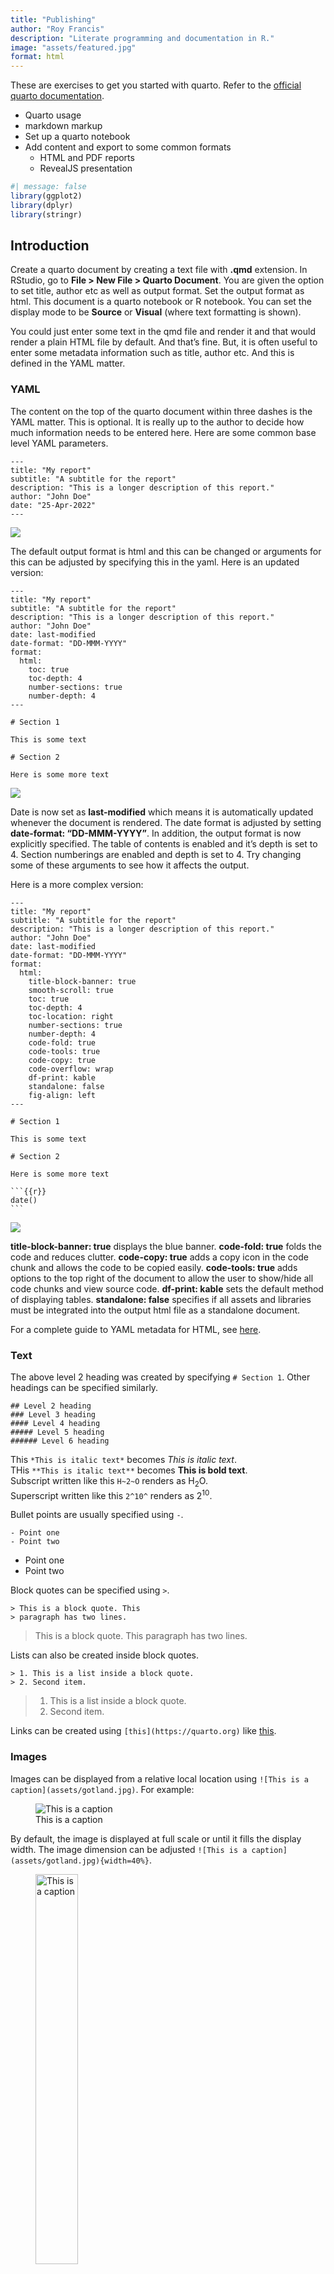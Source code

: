 ```yaml
---
title: "Publishing"
author: "Roy Francis"
description: "Literate programming and documentation in R."
image: "assets/featured.jpg"
format: html
---
```


::: callout-note
These are exercises to get you started with quarto. Refer to the [official quarto documentation](https://quarto.org).

- Quarto usage
- markdown markup
- Set up a quarto notebook
- Add content and export to some common formats
  - HTML and PDF reports
  - RevealJS presentation
:::

```r
#| message: false
library(ggplot2)
library(dplyr)
library(stringr)
```

## Introduction

Create a quarto document by creating a text file with **.qmd** extension. In RStudio, go to **File > New File > Quarto Document**. You are given the option to set title, author etc as well as output format. Set the output format as html. This document is a quarto notebook or R notebook. You can set the display mode to be **Source** or **Visual** (where text formatting is shown).

You could just enter some text in the qmd file and render it and that would render a plain HTML file by default. And that's fine. But, it is often useful to enter some metadata information such as title, author etc. And this is defined in the YAML matter.

### YAML

The content on the top of the quarto document within three dashes is the YAML matter. This is optional. It is really up to the author to decide how much information needs to be entered here. Here are some common base level YAML parameters.

````
---
title: "My report"
subtitle: "A subtitle for the report"
description: "This is a longer description of this report."
author: "John Doe"
date: "25-Apr-2022"
---
````

::: {.shadow}
![](assets/report-a.png)
:::

The default output format is html and this can be changed or arguments for this can be adjusted by specifying this in the yaml. Here is an updated version:

````
---
title: "My report"
subtitle: "A subtitle for the report"
description: "This is a longer description of this report."
author: "John Doe"
date: last-modified
date-format: "DD-MMM-YYYY"
format:
  html:
    toc: true
    toc-depth: 4
    number-sections: true
    number-depth: 4
---

# Section 1

This is some text

# Section 2

Here is some more text
````

::: {.shadow}
![](assets/report-b.png)
:::

Date is now set as **last-modified** which means it is automatically updated whenever the document is rendered. The date format is adjusted by setting **date-format: "DD-MMM-YYYY"**. In addition, the output format is now explicitly specified. The table of contents is enabled and it's depth is set to 4. Section numberings are enabled and depth is set to 4. Try changing some of these arguments to see how it affects the output.

Here is a more complex version:

````
---
title: "My report"
subtitle: "A subtitle for the report"
description: "This is a longer description of this report."
author: "John Doe"
date: last-modified
date-format: "DD-MMM-YYYY"
format:
  html:
    title-block-banner: true
    smooth-scroll: true
    toc: true
    toc-depth: 4
    toc-location: right
    number-sections: true
    number-depth: 4
    code-fold: true
    code-tools: true
    code-copy: true
    code-overflow: wrap
    df-print: kable
    standalone: false
    fig-align: left
---

# Section 1

This is some text

# Section 2

Here is some more text

```{{r}}
date()
```
````

::: {.shadow}
![](assets/report-c.png)
:::

**title-block-banner: true** displays the blue banner. **code-fold: true** folds the code and reduces clutter. **code-copy: true** adds a copy icon in the code chunk and allows the code to be copied easily. **code-tools: true** adds options to the top right of the document to allow the user to show/hide all code chunks and view source code. **df-print: kable** sets the default method of displaying tables. **standalone: false** specifies if all assets and libraries must be integrated into the output html file as a standalone document.

For a complete guide to YAML metadata for HTML, see [here](https://quarto.org/docs/reference/formats/html.html#metadata).

### Text

The above level 2 heading was created by specifying `# Section 1`. Other headings can be specified similarly.

```
## Level 2 heading  
### Level 3 heading  
#### Level 4 heading  
##### Level 5 heading  
###### Level 6 heading
```

This `*This is italic text*` becomes *This is italic text*.  
THis `**This is italic text**` becomes **This is bold text**.  
Subscript written like this `H~2~O` renders as H~2~O.  
Superscript written like this `2^10^` renders as 2^10^.  

Bullet points are usually specified using `-`.

```
- Point one
- Point two
```

- Point one
- Point two

Block quotes can be specified using `>`.

```
> This is a block quote. This
> paragraph has two lines.
```

> This is a block quote. This paragraph has two lines.

Lists can also be created inside block quotes.

```
> 1. This is a list inside a block quote.
> 2. Second item.
```

> 1.  This is a list inside a block quote.
> 2.  Second item.

Links can be created using `[this](https://quarto.org)` like [this](https://quarto.org).

### Images

Images can be displayed from a relative local location using `![This is a caption](assets/gotland.jpg)`. For example:

![This is a caption](assets/gotland.jpg)

By default, the image is displayed at full scale or until it fills the display width. The image dimension can be adjusted `![This is a caption](assets/gotland.jpg){width=40%}`.

![This is a caption](assets/gotland.jpg){width="40%"}

For finer control, raw HTML can be used. For example;

```
<img src="assets/gotland.jpg" width="150px">
```

<img src="assets/gotland.jpg" width="150px"/>

Images can also be displayed using R code. Chunks option `out.width` in RMarkdown can be used to control image display size.

This image is displayed at a size of 200 pixels.

````
```{{r}}
#| out-width: "200px"
knitr::include_graphics("assets/gotland.jpg")
```
````

```r
#| echo: false
#| out-width: "200px"
knitr::include_graphics("assets/gotland.jpg")
```

This image is displayed at a size of 75 pixels.

````
```{{r}}
#| out-width: "75px"
knitr::include_graphics("assets/gotland.jpg")
```
````

```r
#| echo: false
#| out-width: "75px"
knitr::include_graphics("assets/gotland.jpg")
```

### Code

Text can be formatted as code. Code is displayed using monospaced font. Code formatting that stands by itself as a paragraph is called block code. Block codes are specified using three backticks ```` ``` ```` followed by code and then three more backticks.

This text below

````
```
This is generic block code.
```
````

renders like this

```
This is generic block code.
```

Code formatting can also be included in the middle of a sentence. This is called inline code formatting. Using this `` `This is an inline formatted code.` `` renders like this: `This is an inline formatted code.`

The above codes are not actually executed. They are just text formatted in a different font. Code can be executed by specifying the language along with the backticks. Block code formatted as such:

````
```{{r}}
str(iris)
```
````

renders like this:

```r
str(iris)
```

Code blocks are called chunks. The chunk is executed when this document is rendered. In the above example, the rendered output has two chunks; input and output chunks. The rendered code output is also given code highlighting based on the language. For example;

This code chunk

````
```{{r}}
#| eval: false
ggplot(dfr4,aes(x=Month,y=fraction,colour=Year,group=Year))+
  geom_point(size=2)+
  geom_line()+
  labs(x="Month",y="Fraction of support issues")+
  scale_colour_manual(values=c("#000000","#E69F00","#56B4E9",
  "#009E73","#F0E442","#006699","#D55E00","#CC79A7"))+
  theme_bw(base_size=12,base_family="Gidole")+
  theme(panel.border=element_blank(),
        panel.grid.minor=element_blank(),
        panel.grid.major.x=element_blank(),
        axis.ticks=element_blank())
```
````

when rendered (`echo: true` by default, but not evaluated) looks like

```r
#| eval: false
ggplot(dfr4,aes(x=Month,y=fraction,colour=Year,group=Year))+
  geom_point(size=2)+
  geom_line()+
  labs(x="Month",y="Fraction of support issues")+
  scale_colour_manual(values=c("#000000","#E69F00","#56B4E9",
  "#009E73","#F0E442","#006699","#D55E00","#CC79A7"))+
  theme_bw(base_size=12,base_family="Gidole")+
  theme(panel.border=element_blank(),
        panel.grid.minor=element_blank(),
        panel.grid.major.x=element_blank(),
        axis.ticks=element_blank())
```

The behaviour of code chunks can be adjusted using chunk parameters or execution options. The chunk has several options which can be used to control chunk properties.

Using `eval: false` prevents that chunk from being executed. `eval: true` which is the default, executes the chunk. Using `echo: false` prevents the code from that chunk from being displayed. Using `output: false` hides the output from that chunk. Here are some of them:

| Option  | Default  | Description                             |
|---------|----------|-----------------------------------------|
| eval    | true     | Evaluates the code in this chunk        |
| echo    | true     | Display the code                        |
| output  | true     | true, false or asis                     |
| warning | true     | Display warnings from code execution    |
| error   | false    | Display error from code execution       |
| message | true     | Display messages from this chunk        |
| include | true     | Disable message, warnings and all output|

Chunk options are specified like this:

````
```{{r}}
#| eval: false
#| echo: false
#| fig-height: 6
#| fig-width: 7
```
````

These chunk arguments or execution options can also be set globally in the YAML matter.

```
---
execute:
  eval: true
  echo: false
---
```

There are many other [execution options](https://quarto.org/docs/computations/execution-options.html). 

### Tables

This is a table with a label and a dynamically generated caption.

````
```{{r}}
#| label: tbl-iris
#| tbl-cap: !expr paste0("The column names are",paste(colnames(iris),collapse=", "))

head(iris)
```
````

```r
#| echo: false
#| label: tbl-iris
#| tbl-cap: !expr paste0("The column names are",paste(colnames(iris),collapse=", "))

head(iris)
```

Tables can be also be simple markdown.

```
|#|Sepal.Length|Sepal.Width|Petal.Length|Petal.Width|Species|
|---|---|---|---|---|---|
|1|5.1|3.5|1.4|0.2|setosa|
|2|4.9|3.0|1.4|0.2|setosa|
|3|4.7|3.2|1.3|0.2|setosa|
|4|4.6|3.1|1.5|0.2|setosa|

: This is a caption {#tbl-markdown-table}
```

|#|Sepal.Length|Sepal.Width|Petal.Length|Petal.Width|Species|
|---|---|---|---|---|---|
|1|5.1|3.5|1.4|0.2|setosa|
|2|4.9|3.0|1.4|0.2|setosa|
|3|4.7|3.2|1.3|0.2|setosa|
|4|4.6|3.1|1.5|0.2|setosa|

: This is a caption {#tbl-markdown-table}

### Plots

R Plots can be plotted like below:

````         
```{{r}}
#| label: fig-plot-a
#| fig-cap: This is a figure caption.
#| fig-height:6
#| fig-width: 6
plot(x=iris$Petal.Length,y=iris$Petal.Width)
```
````

```r
#| echo: false
#| label: fig-plot-a
#| fig-cap: This is a figure caption.
#| fig-height: 6
#| fig-width: 6
plot(x=iris$Petal.Length,y=iris$Petal.Width)
```

### Export

The quarto notebook can be exported into various format. The most common formats are HTML and PDF.

#### HTML

The quarto document can be previewed as an HTML inside RStudio by clicking the 'Render' button.

The document can be exported from R using the **quarto** R package.

```r
#| eval: false
quarto::quarto_render("document.qmd")
```

The document can be rendered from the terminal as such:

```bash
#| eval: false
quarto render document.qmd
```

HTML documents can be opened and viewed in any standard browser such as Chrome, Safari, Firefox etc.

#### PDF

A qmd document can be converted to a PDF. Behind the scenes, the markdown is converted to TeX format. The conversion to PDF needs a tool that understands TeX format and converts to PDF. This can be softwares like 'MacTeX', 'MikTeX' etc. which needs to be installed on the system beforehand. A light-weight option is to install R package **tinytex**.

The **format** argument in the YAML matter must be changed to `pdf`, and the **pdf-engine** option may need to be changed as needed. If using **tinytex**, set **pdf-engine: pdflatex**.

Sometimes TeX converters may need additional libraries which may need to be installed. And all features of HTML are not supported on TeX which may return errors.

See [here](https://quarto.org/docs/reference/formats/pdf.html) for more PDF options.

## Report

In this example, we will recreate the parameterized report shown below:

::: {.shadow}
```{=html}
<iframe width="100%" height="600" src="https://royfrancis.github.io/quarto-exp/documents/report/index.html" title="Quarto report"></iframe>
```
:::
<br>

The source code for the page is available on the page by clicking the code-tools icon on top right.

The aim of the report is to subset the iris dataset and create a report on the subsetted data. This is a parameterized report because the species to subset is provided as a parameter to the document during run time.

This is how the YAML metadata is organised:

````
---
subtitle: "Parameterized report"
author: "John Doe"
date: last-modified
format:
  html:
    title-block-banner: true
    toc: true
    number-sections: true
    theme: pulse
    highlight: kate
    code-tools: true
    fig-align: left

params:
  name: setosa
---
````

- Since this a parameterized report, `params` is defined in the YAML metadata. Here we have one parameter `name` with default value **setosa**. The parameter can be passed in while rendering the document. If no parameter is passed, the default value is used.
- The title takes this parameter to create a title with the name.
- The output format is set to `html`.
- Table of contents (`toc`) is enabled.
- `title-block-banner` is enabled
- The theme is set to `pulse`. More themes are available at [bootswatch](https://bootswatch.com)
- `code-tools` creates a widget on the top right side of the document to view source code.

A heading is created through code using param value.

````
```{{r}}
#| echo: false
#| output: asis
cat("## ",params$name)
```
````

This code chunk is used to create a plot along with plot caption and plot numbering.

````
```{{r}}
#| label: fig-scatterplot
#| fig-cap: !expr paste0("Scatterplot of ",params$name," species.")
ggplot(iris_filtered,aes(Sepal.Length,Petal.Length,col=Species))+
    geom_point()+
    labs(title=params$name)
```
````

- It is important that the figure label starts with `fig-`
- The figure caption can be generated from code using the special `!expr` usage

In the last chunk, an image of the species is displayed.

- Try to create a new report for the species **versicolor**
- Try to convert the document to PDF

HTML outputs are documented [here](https://quarto.org/docs/output-formats/html-basics.html).

## RevealJS

Now, we will convert the report to a presentation using revealjs. 

::: {.shadow}
```{=html}
<iframe width="100%" height="400" src="https://royfrancis.github.io/quarto-exp/documents/revealjs/index.html" title="Quarto revealjs presentation"></iframe>
```
:::
<br>

The raw code is available [here](https://raw.githubusercontent.com/royfrancis/quarto-exp/main/documents/revealjs/index.qmd).

- The most important change is `format: html` to `format: revealjs`
- Slides are defined by heading `##`
- Slides can be hidden using `{visibility="hidden"}`

```
## Title {visibility="hidden"}
```

- Incremental lists can be created like this

```
::: {.incremental}
- Eat spaghetti
- Drink wine
:::
```

- Columns can be defined like this

```
:::: {.columns}

::: {.column width="50%"}
Left column
:::

::: {.column width="50%"}
Right column
:::

::::
```

- Speaker view is created like this:

```
::: {.notes}
Speaker notes go here.
:::
```

This can be viewed by pressing the <kbd>S</kbd> key.

- The presentation theme can be changed

```
format:
  revealjs: 
    theme: dark
```

- Minor slide content can be defined as below. This content will be smaller font size and pushed to the bottom.

```
::: aside
Some additional commentary of more peripheral interest.
:::
```

- Code chunks can have line highlighting

````
```{{r code-line-numbers="4-5"}}
library(ggplot2)

ggplot(iris,aes(Sepal.Length, Petal.Length))+
  geom_point()+
  theme_bw()
```
````

- Tabset panels

```
::: {.panel-tabset}

### Tab A

Content for `Tab A`

### Tab B

Content for `Tab B`

:::
```

RevealJS features are documented [here](https://quarto.org/docs/presentations/revealjs/).

## Projects

So far, the output formats have been a single document. We can also have a project composed of multiple documents and document types. In this case, the files are organised in a directory and the configuration is defined in `_quarto.yml`. This will be referred to as the config file. Think of this as a shared YAML metadata file for all of the documents. In addition, an **index.qmd** file defines the home page.

For a website, the minimal config looks like this

```
project:
  type: website
```

And for a book:

```
project:
  type: book
```

Then running `quarto render` renders the output into a directory named **_site**. The output can be changed to **docs** for example for GitHub Pages.

```
project:
  type: website
  output_dir: docs
```

The output format by default is HTML. This can be changed or modified by adding `format` to the config file or to individual qmd files. The parameters defined in the config file will be shared by all other qmd files.

For more project options, see [here](https://quarto.org/docs/reference/projects/options.html).
